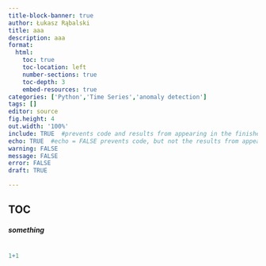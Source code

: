 ```yaml
---
title-block-banner: true
author: Łukasz Rąbalski
title: aaa 
description: aaa
format:
  html:
    toc: true
    toc-location: left
    number-sections: true
    toc-depth: 3
    embed-resources: true
categories: ['Python','Time Series','anomaly detection']
tags: []
editor: source
fig.height: 4
out.width: '100%'
include: TRUE  #prevents code and results from appearing in the finished file. R Markdown still runs the code in the chunk, and the results can be used by other chunks.
echo: TRUE  #echo = FALSE prevents code, but not the results from appearing in the finished file. This is a useful way to embed figures.
warning: FALSE
message: FALSE
error: FALSE
draft: TRUE

---
```


::: white
# TOC {.unnumbered}
##### something

```r
```
:::

```r
1+1
```
